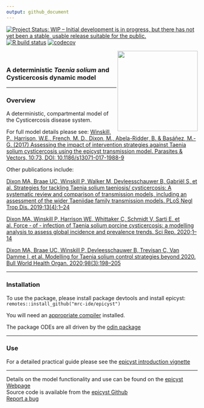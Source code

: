 ```yaml
---
output: github_document
---
```


<!-- badges: start -->
[![Project Status: WIP – Initial development is in progress, but there has not yet been a stable, usable release suitable for the public.](https://www.repostatus.org/badges/latest/wip.svg)](https://www.repostatus.org/#wip)
[![R build status](https://github.com/mrc-ide/epicyst/workflows/R-CMD-check/badge.svg)](https://github.com/mrc-ide/epicyst/actions)
[![codecov](https://codecov.io/gh/mrc-ide/epicyst/branch/master/graph/badge.svg)](https://codecov.io/gh/mrc-ide/epicyst)
<!-- badges: end -->

<img src='man/figures/logo.png' align="right" height="211" />  


<br />


### A deterministic *Taenia solium* and Cysticercosis dynamic model


-----
  
### Overview
A deterministic, compartmental model of the Cysticercosis disease system.

For full model details please see:
[Winskill, P., Harrison, W.E., French, M. D., Dixon, M., Abela-Ridder, B. & Basáñez, M.-G. (2017) Assessing the impact of intervention strategies against Taenia solium cysticercosis using the epicyst transmission model. Parasites & Vectors, 10:73, DOI: 10.1186/s13071-017-1988-9](https://parasitesandvectors.biomedcentral.com/articles/10.1186/s13071-017-1988-9)

Other publications include:

[Dixon MA, Braae UC, Winskill P, Walker M, Devleesschauwer B, Gabriël S, et al. Strategies for tackling Taenia solium taeniosis/ cysticercosis: A systematic review and comparison of transmission models, including an assessment of the wider Taeniidae family transmission models. PLoS Negl Trop Dis. 2019;13(4):1–24](https://journals.plos.org/plosntds/article?id=10.1371/journal.pntd.0007301)

[Dixon MA, Winskill P, Harrison WE, Whittaker C, Schmidt V, Sarti E, et al. Force ‑ of ‑ infection of Taenia solium porcine cysticercosis: a modelling analysis to assess global incidence and prevalence trends. Sci Rep. 2020;1–14](https://doi.org/10.1038/s41598-020-74007-x)

[Dixon MA, Braae UC, Winskill P, Devleesschauwer B, Trevisan C, Van Damme I, et al. Modelling for Taenia solium control strategies beyond 2020. Bull World Health Organ. 2020;98(3):198–205](https://apps.who.int/iris/handle/10665/331383)
    
-----
  
### Installation
To use the package, please install package devtools and install epicyst:
`remotes::install_github("mrc-ide/epicyst")`

You will need an [appropriate compiler](https://cran.r-project.org/bin/windows/Rtools/) installed.

The package ODEs are all driven by the [odin package](https://mrc-ide.github.io/odin/)

    
-----

### Use

For a detailed practical guide please see the [epicyst introduction vignette](https://mrc-ide.github.io/epicyst/articles/Introduction.html)
  
----
  
Details on the model functionality and use can be found on the [epicyst Webpage](https://mrc-ide.github.io/epicyst/)  
Source code is available from the [epicyst Github](https://github.com/mrc-ide/epicyst/)  
[Report a bug](https://github.com/mrc-ide/epicyst/issues)

